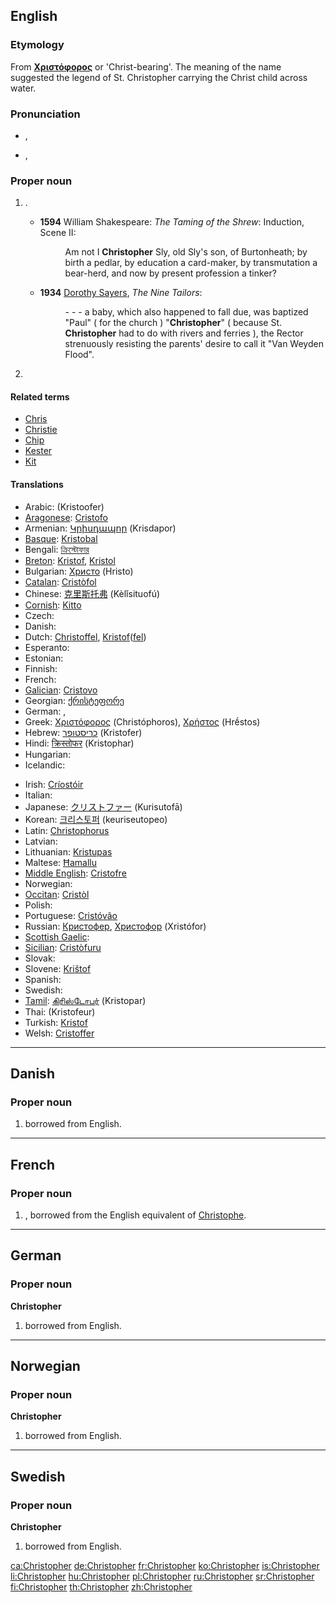 ==English==
{{wikipedia}}

===Etymology===
From {{etyl|grc}} '''[[Χριστόφορος]]''' or 'Christ-bearing'. The meaning of the name suggested the legend of St. Christopher carrying the Christ child across water.

===Pronunciation===
* {{a|UK}} {{IPA|/ˈkɹɪs.tə.fə(ɹ)/}}, {{SAMPA|/"kr\Is.t@.f@(r\)/}}
* {{a|US}} {{IPA|/ˈkɹɪs.tə.fɚ/}}, {{SAMPA|/"kr\Is.t@.f@`/}}

===Proper noun===
{{en-proper noun}}

# {{given name|male|from=Ancient Greek|}}.
#* '''1594''' William Shakespeare: ''The Taming of the Shrew'': Induction, Scene II:
#*: Am not I '''Christopher''' Sly, old Sly's son, of Burtonheath; by birth a pedlar, by education a card-maker, by transmutation a bear-herd, and now by present profession a tinker?
#* '''1934''' [[w:Dorothy L. Sayers|Dorothy Sayers]], ''The Nine Tailors'':
#*: - - - a baby, which also happened to fall due, was baptized "Paul" ( for the church ) "'''Christopher'''" ( because St. '''Christopher''' had to do with rivers and ferries ), the Rector strenuously resisting the parents' desire to call it "Van Weyden Flood".
# {{surname|patronymic|from=given names}}

====Related terms====
* [[Chris]]
* [[Christie]]
* [[Chip]]
* [[Kester]]
* [[Kit]]

====Translations====
{{trans-top|a male given name}}
* Arabic: {{Arab|[[كريستوفر]]}} (Kristoofer)
* [[Aragonese]]: [[Cristofo]]
* Armenian: [[Կրիսդապոր]] (Krisdapor)
* [[Basque]]: [[Kristobal]]
* Bengali: [[ক্রিস্টোফার]]
* [[Breton]]: [[Kristof]], [[Kristol]]
* Bulgarian: [[Христо]] (Hristo)
* [[Catalan]]: [[Cristòfol]]
* Chinese: [[克里斯托弗]] (Kèlǐsituofú)
* [[Cornish]]: [[Kitto]]
* Czech: {{t-|cs|Kryštof}}
* Danish: {{t-|da|Christoffer}}
* Dutch: [[Christoffel]], [[Kristof]]([[Kristoffel|fel]])
* Esperanto: {{t|eo|Kristoforo}}
* Estonian: {{t-|et|Kristofer}}
* Finnish: {{t+|fi|Risto}}
* French: {{t+|fr|Christophe}}
* [[Galician]]: [[Cristovo]]
* Georgian: [[ქრისტეფორე]]
* German: {{t+|de|Christoph}}, {{t-|de|Christof}}
* Greek: [[Χριστόφορος]] (Christóphoros), [[Χρήστος]] (Hrḗstos)
* Hebrew: [[כריסטופר]] (Kristofer)
* Hindi: [[क्रिस्तोफर]] (Kristophar)
* Hungarian: {{t+|hu|Kristóf}}
* Icelandic: {{t+|is|Kristófer}}
{{trans-mid}}
* Irish: [[Críostóir]]
* Italian: {{t+|it|Cristoforo}}
* Japanese: [[クリストファー]] (Kurisutofā)
* Korean: [[크리스토퍼]] (keuriseutopeo)
* Latin: [[Christophorus]]
* Latvian: {{t|lv|Kristaps}}
* Lithuanian: [[Kristupas]]
* Maltese: [[Ħamallu]]
* [[Middle English]]: [[Cristofre]]
* Norwegian: {{t+|no|Kristoffer}}
* [[Occitan]]: [[Cristòl]]
* Polish: {{t+|pl|Krzysztof}}
* Portuguese: [[Cristóvão]]
* Russian: [[Кристофер]], [[Христофор]] (Xristófor)
* [[Scottish Gaelic]]: {{t-|gd|Crìsdean|m|xs=Scottish Gaelic}}
* [[Sicilian]]: [[Cristòfuru]]
* Slovak: {{t-|sk|Kryštof}}
* Slovene: [[Krištof]]
* Spanish: {{t-|es|Cristóbal}}
* Swedish: {{t+|sv|Kristoffer}}
* [[Tamil]]: [[கிரிஸ்டோபர்]] (Kristopar)
* Thai: {{Thai|[[คริสโตเฟอร์]]}} (Kristofeur)
* Turkish: [[Kristof]]
* Welsh: [[Cristoffer]]
{{trans-bottom}}

----

==Danish==

===Proper noun===
{{head|da|proper noun}}

# {{given name|male|lang=da}} borrowed from English.

----

==French==

===Proper noun===
{{fr-proper noun}}

# {{given name|male|lang=fr}}, borrowed from  the English equivalent of [[Christophe]].

----

==German==

===Proper noun===
'''Christopher'''

# {{given name|male|lang=de}} borrowed from English.

----

==Norwegian==

===Proper noun===
'''Christopher'''

# {{given name|male|lang=no}} borrowed from English.

----

==Swedish==

===Proper noun===
'''Christopher'''

# {{given name|male|lang=sv}} borrowed from English.

[[ca:Christopher]]
[[de:Christopher]]
[[fr:Christopher]]
[[ko:Christopher]]
[[is:Christopher]]
[[li:Christopher]]
[[hu:Christopher]]
[[pl:Christopher]]
[[ru:Christopher]]
[[sr:Christopher]]
[[fi:Christopher]]
[[th:Christopher]]
[[zh:Christopher]]